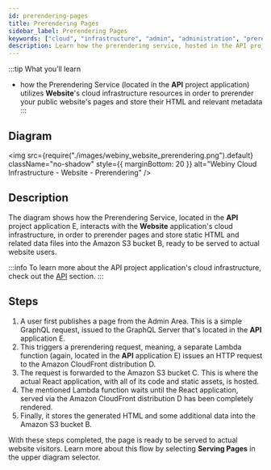 ```yaml
---
id: prerendering-pages
title: Prerendering Pages
sidebar_label: Prerendering Pages
keywords: ["cloud", "infrastructure", "admin", "administration", "prerendering", "pages"]
description: Learn how the prerendering service, hosted in the API project application, relies on the Website project application to perform page prerendering.
---
```



:::tip What you’ll learn

- how the Prerendering Service (located in the **API** project application) utilizes **Website**'s cloud infrastructure resources in order to prerender your public website's pages and store their HTML and relevant metadata
:::

## Diagram

<!-- vale off -->

<img
  src={require("./images/webiny_website_prerendering.png").default}
  className="no-shadow"
  style={{ marginBottom: 20 }}
  alt="Webiny Cloud Infrastructure - Website - Prerendering"
/>

<!-- vale on -->

## Description

The diagram shows how the Prerendering Service, located in the **API** project application <diagram-letter>E</diagram-letter>, interacts with the **Website** application's cloud infrastructure, in order to prerender pages and store static HTML and related data files into the Amazon S3 bucket <diagram-letter>B</diagram-letter>, ready to be served to actual website users.

:::info
To learn more about the API project application's cloud infrastructure, check out the [API](/docs/key-topics/cloud-infrastructure/api/overview) section.
:::

## Steps

1. A user first publishes a page from the Admin Area. This is a simple GraphQL request, issued to the GraphQL Server that's located in the **API** application <diagram-letter>E</diagram-letter>.
2. This triggers a prerendering request, meaning, a separate Lambda function (again, located in the **API** application <diagram-letter>E</diagram-letter>) issues an HTTP request to the Amazon CloudFront distribution <diagram-letter>D</diagram-letter>.
3. The request is forwarded to the Amazon S3 bucket <diagram-letter>C</diagram-letter>. This is where the actual React application, with all of its code and static assets, is hosted.
4. The mentioned Lambda function waits until the React application, served via the Amazon CloudFront distribution <diagram-letter>D</diagram-letter> has been completely rendered.
5. Finally, it stores the generated HTML and some additional data into the Amazon S3 bucket <diagram-letter>B</diagram-letter>.

With these steps completed, the page is ready to be served to actual website visitors. Learn more about this flow by selecting **Serving Pages** in the upper diagram selector.

